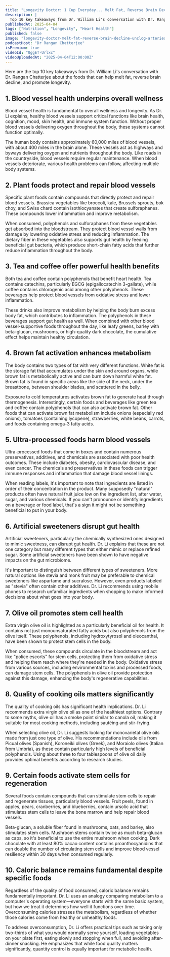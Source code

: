 ```yaml
---
title: "Longevity Doctor: 1 Cup Everyday... Melt Fat, Reverse Brain Decline & Unclog Arteries | William Li"
description: |
  Top 10 key takeaways from Dr. William Li's conversation with Dr. Rangan Chatterjee about the foods that can help melt fat, reverse brain decline, and promote longevity.
publishedAt: 2025-04-04
tags: ["Nutrition", "Longevity", "Heart Health"]
published: false
image: "longevity-doctor-melt-fat-reverse-brain-decline-unclog-arteries-william-li.jpg"
podcastHost: "Dr Rangan Chatterjee"
isPremium: true
videoId: "0ggET-Urlxc"
videoUploadedAt: "2025-04-04T12:00:00Z"
---
```



<PodcastSummaryPageLayout frontmatter={frontmatter}>
Here are the top 10 key takeaways from Dr. William Li's conversation with Dr. Rangan Chatterjee about the foods that can help melt fat, reverse brain decline, and promote longevity.

## 1. Blood vessel health underpins overall wellness

Blood vessel health is fundamental to overall wellness and longevity. As Dr. Li explains, healthy blood vessels support critical functions like brain health, cognition, mood, skin health, and immune system function. Without proper blood vessels delivering oxygen throughout the body, these systems cannot function optimally.

The human body contains approximately 60,000 miles of blood vessels, with about 400 miles in the brain alone. These vessels act as highways and byways delivering oxygen and nutrients throughout the body. Like roads in the countryside, blood vessels require regular maintenance. When blood vessels deteriorate, various health problems can follow, affecting multiple body systems.

## 2. Plant foods protect and repair blood vessels

Specific plant foods contain compounds that directly protect and repair blood vessels. Brassica vegetables like broccoli, kale, Brussels sprouts, bok choy, and Swiss chard contain isothiocyanates that create sulforaphanes. These compounds lower inflammation and improve metabolism.

When consumed, polyphenols and sulforaphanes from these vegetables get absorbed into the bloodstream. They protect blood vessel walls from damage by lowering oxidative stress and reducing inflammation. The dietary fiber in these vegetables also supports gut health by feeding beneficial gut bacteria, which produce short-chain fatty acids that further reduce inflammation throughout the body.

## 3. Tea and coffee offer powerful health benefits

Both tea and coffee contain polyphenols that benefit heart health. Tea contains catechins, particularly EGCG (epigallocatechin 3-gallate), while coffee contains chlorogenic acid among other polyphenols. These beverages help protect blood vessels from oxidative stress and lower inflammation.

These drinks also improve metabolism by helping the body burn excess body fat, which contributes to inflammation. The polyphenols in these beverages support gut health as well. When combined with other blood vessel-supportive foods throughout the day, like leafy greens, barley with beta-glucan, mushrooms, or high-quality dark chocolate, the cumulative effect helps maintain healthy circulation.

## 4. Brown fat activation enhances metabolism

The body contains two types of fat with very different functions. White fat is the storage fat that accumulates under the skin and around organs, while brown fat is metabolically active and can burn down harmful white fat. Brown fat is found in specific areas like the side of the neck, under the breastbone, between shoulder blades, and scattered in the belly.

Exposure to cold temperatures activates brown fat to generate heat through thermogenesis. Interestingly, certain foods and beverages like green tea and coffee contain polyphenols that can also activate brown fat. Other foods that can activate brown fat metabolism include onions (especially red onions), tomatoes (containing lycopene), strawberries, white beans, carrots, and foods containing omega-3 fatty acids.

## 5. Ultra-processed foods harm blood vessels

Ultra-processed foods that come in boxes and contain numerous preservatives, additives, and chemicals are associated with poor health outcomes. These include diabetes, obesity, cardiovascular disease, and even cancer. The chemicals and preservatives in these foods can trigger immune responses and inflammation that damage blood vessel linings.

When reading labels, it's important to note that ingredients are listed in order of their concentration in the product. Many supposedly "natural" products often have natural fruit juice low on the ingredient list, after water, sugar, and various chemicals. If you can't pronounce or identify ingredients on a beverage or food label, that's a sign it might not be something beneficial to put in your body.

## 6. Artificial sweeteners disrupt gut health

Artificial sweeteners, particularly the chemically synthesized ones designed to mimic sweetness, can disrupt gut health. Dr. Li explains that these are not one category but many different types that either mimic or replace refined sugar. Some artificial sweeteners have been shown to have negative impacts on the gut microbiome.

It's important to distinguish between different types of sweeteners. More natural options like stevia and monk fruit may be preferable to chemical sweeteners like aspartame and sucralose. However, even products labeled as "stevia" often contain other additives. Dr. Li recommends using mobile phones to research unfamiliar ingredients when shopping to make informed decisions about what goes into your body.

## 7. Olive oil promotes stem cell health

Extra virgin olive oil is highlighted as a particularly beneficial oil for health. It contains not just monounsaturated fatty acids but also polyphenols from the olive itself. These polyphenols, including hydroxytyrosol and oleocanthal, have been shown to protect stem cells in the body.

When consumed, these compounds circulate in the bloodstream and act like "police escorts" for stem cells, protecting them from oxidative stress and helping them reach where they're needed in the body. Oxidative stress from various sources, including environmental toxins and processed foods, can damage stem cells. The polyphenols in olive oil provide protection against this damage, enhancing the body's regenerative capabilities.

## 8. Quality of cooking oils matters significantly

The quality of cooking oils has significant health implications. Dr. Li recommends extra virgin olive oil as one of the healthiest options. Contrary to some myths, olive oil has a smoke point similar to canola oil, making it suitable for most cooking methods, including sautéing and stir-frying.

When selecting olive oil, Dr. Li suggests looking for monovarietal olive oils made from just one type of olive. His recommendations include oils from Picual olives (Spanish), Koroneiki olives (Greek), and Moraiolo olives (Italian from Umbria), as these contain particularly high levels of beneficial polyphenols. Using about three to four tablespoons of olive oil daily provides optimal benefits according to research studies.

## 9. Certain foods activate stem cells for regeneration

Several foods contain compounds that can stimulate stem cells to repair and regenerate tissues, particularly blood vessels. Fruit peels, found in apples, pears, cranberries, and blueberries, contain ursolic acid that stimulates stem cells to leave the bone marrow and help repair blood vessels.

Beta-glucan, a soluble fiber found in mushrooms, oats, and barley, also stimulates stem cells. Mushroom stems contain twice as much beta-glucan as caps, so it's beneficial to use the entire mushroom when cooking. Dark chocolate with at least 80% cacao content contains proanthocyanidins that can double the number of circulating stem cells and improve blood vessel resiliency within 30 days when consumed regularly.

## 10. Caloric balance remains fundamental despite specific foods

Regardless of the quality of food consumed, caloric balance remains fundamentally important. Dr. Li uses an analogy comparing metabolism to a computer's operating system—everyone starts with the same basic system, but how we treat it determines how well it functions over time. Overconsuming calories stresses the metabolism, regardless of whether those calories come from healthy or unhealthy foods.

To address overconsumption, Dr. Li offers practical tips such as taking only two-thirds of what you would normally serve yourself, loading vegetables on your plate first, eating slowly and stopping when full, and avoiding after-dinner snacking. He emphasizes that while food quality matters significantly, quantity control is equally important for metabolic health.

</PodcastSummaryPageLayout>

